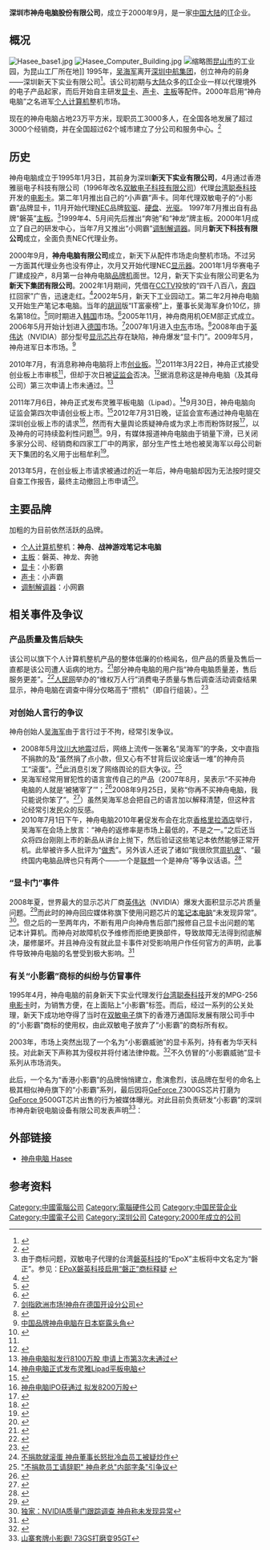 {{noteta|G1=IT}}
{{Infobox Company
| company_name        = 深圳市神舟电脑股份有限公司
| company_name_en     = Shenzhen Hasee Computer Co., Ltd
| company_logo        = [[file:Hasee_logo.svg|file:Hasee logo.svg]]
| company_type        = [[民营企业|民营企业]]、[[股份有限公司|股份有限公司]]、[[非上市公司|非上市公司]]
| original_text       = 
| original_spelling   = 
| company_slogan      = 赢在价值，乐在分享
| market_information  = 
| ROC_UBN             = 
| abbreviated_name    = 
| foundation          = 2000年9月
| location            = {{PRC}}<br>[[深圳市|深圳市]][[龙岗区|龙岗区]]坂雪岗工业区贝尔路2号
| zip_code            = 518112
| telephone_no        = (+86)-755-84710000（总部）
| key_people          = 创始人、董事长兼总裁：[[吴海军|吴海军]]
| industry            = [[计算机技术|计算机技术]]产业
| products            = 计算机整机、板卡等硬件产品
| services            = 
| capital             = 20亿+元人民币（自称）
| revenue             = {{increase}}46.24亿元人民币（2010年，7.53%）
| operating_income    = 
| profit              = {{increase}}2.58亿元人民币（2010年，13.16%）
| total_asset         = 
| net_asset           = 
| market_value        = 
| num_employees       = 3000+
| P/E ratio           = 
| earnings per share  = 
| Net asset value     = 
| accounting_period   = 
| parent              = [[深圳市新天下集团有限公司|深圳市新天下集团有限公司]]
| divisions           = 
| major_shareholder   = 深圳市新天下集团有限公司 83.52%<br>深圳市至美佳域广告有限公司 5.1%<br>吴海军 4.1%<ref name="handup">{{Cite web |url=http://it.sohu.com/20110322/n279933062.shtml |title=神舟今日创业板上市审核 08年曾计划登陆中小板 |access-date=2011-03-23 |archive-date=2019-08-20 |archive-url=https://web.archive.org/web/20190820222551/http://it.sohu.com/20110322/n279933062.shtml |dead-url=no }}</ref>
| subsid              = 神舟新锐电脑设备有限公司<br>昆山神舟电脑有限公司<br>深圳市神舟创新科技有限公司<br>深圳市新舟科技有限公司<br>神舟电脑香港有限公司
| homepage            = {{URL|http://www.hasee.com}}
| width               = 300px
}}

'''深圳市神舟电脑股份有限公司'''，成立于2000年9月，是一家[[中国大陆|中国大陆]]的[[IT|IT]]企业。

==概况==
[[File:Hasee_base1.jpg|thumb]]
[[File:Hasee_Computer_Building.jpg|thumb]]
[[File:Hasee_Kunshan_Industrial_Park.jpg|缩略图]][[昆山市|昆山市]]的工业园，为昆山工厂所在地]]
1995年，[[吴海军|吴海军]]离开[[深圳中航集团|深圳中航集团]]，创立神舟的前身——深圳新天下实业有限公司<ref>{{Cite web |url=http://nb.zol.com.cn/73/733216.html |title=神舟电脑有限公司董事长吴海军简介 |access-date=2010-10-30 |archive-date=2015-06-28 |archive-url=https://web.archive.org/web/20150628175734/http://nb.zol.com.cn/73/733216.html |dead-url=no }}</ref>。该公司初期与[[中国大陆|大陆]]众多的[[IT|IT]]企业一样以代理境外的电子产品起家，而后开始自主研发[[显卡|显卡]]、[[声卡|声卡]]、[[主板|主板]]等配件。2000年启用“神舟电脑”之名进军[[个人计算机|个人计算机]]整机市场。

现在的神舟电脑占地23万平方米，现职员工3000多人，在全国各地发展了超过3000个经销商，并在全国超过62个城市建立了分公司和服务中心。<ref>{{Cite web |url=http://notebook.pconline.com.cn/news/industry/1009/2213261.html |title=深圳市神舟电脑股份有限公司介绍 |access-date=2010-10-30 |archive-date=2019-11-29 |archive-url=https://web.archive.org/web/20191129160712/https://notebook.pconline.com.cn/news/industry/1009/2213261.html |dead-url=no }}</ref>

==历史==
神舟电脑成立于1995年1月3日，其前身为深圳'''新天下实业有限公司'''，4月通过香港雅丽电子科技有限公司（1996年改名[[双敏电子|双敏电子科技有限公司]]）代理[[台湾|台湾]][[聪泰科技|聪泰科技]]开发的[[电影卡|电影卡]]。第二年1月推出自己的“小声霸”声卡。同年代理双敏电子的“小影霸”品牌显卡，11月开始代理[[NEC|NEC]]品牌[[软驱|软驱]]、[[硬盘|硬盘]]、[[光驱|光驱]]。 1997年7月推出自有品牌“磐英”[[主板|主板]]。<ref>由于商标问题，双敏电子代理的台湾[[磐英科技|磐英科技]]的“EpoX”主板将中文名定为“磐正”。参见：[http://www.yesky.com/462/1644962.shtml EPoX磐英科技启用“磐正”商标释疑] {{Wayback|url=http://www.yesky.com/462/1644962.shtml |date=20160305045320 }}</ref>1999年4、5月间先后推出“奔驰”和“神龙”牌主板。2000年1月成立了自己的研发中心，当年7月又推出“小网霸”[[调制解调器|调制解调器]]。同月'''新天下科技有限公司'''成立，全面负责NEC代理业务。

2000年9月，'''神舟电脑有限公司'''成立，新天下从配件市场走向整机市场。不过另一方面其代理业务也没有停止，次月又开始代理NEC[[显示器|显示器]]。2001年1月华赛电子厂建成投产，8月第一台神舟电脑[[品牌机|品牌机]]面世。12月，新天下实业有限公司更名为'''新天下集团有限公司'''。2002年1月期间，凭借在[[中国中央电视台|CCTV]]投放的“四千八百八，[[Pentium_4|奔四]]扛回家”广告，迅速走红。<ref>{{Cite web |url=http://finance.sina.com.cn/jygl/20030106/1152298510.shtml |title=2002年成功营销案例盘点 推动辉煌创造经典 |access-date=2010-10-30 |archive-date=2019-08-21 |archive-url=https://web.archive.org/web/20190821231718/http://finance.sina.com.cn/jygl/20030106/1152298510.shtml |dead-url=no }}</ref>2002年5月，新天下工业园动工。第二年2月神舟电脑又开始生产笔记本电脑。当年的[[胡润|胡润]]版“IT富豪榜”上，董事长吴海军身价10亿，排名第18位。<ref>{{Cite web |url=http://www.hurun.net/listcn27.aspx |title=2005胡润IT富豪榜 |access-date=2010-10-30 |archive-date=2010-12-13 |archive-url=https://web.archive.org/web/20101213145719/http://www.hurun.net/listcn27.aspx |dead-url=yes }}</ref>同时期进入[[韩国|韩国]]市场。<ref>{{Cite web |url=http://biz.163.com/05/1125/10/23D8NIR200020QEE.html |title=神舟电脑低价风暴突袭韩国市场 只售裸机 |access-date=2010-10-30 |archive-date=2019-08-21 |archive-url=https://web.archive.org/web/20190821231723/http://biz.163.com/05/1125/10/23D8NIR200020QEE.html |dead-url=no }}</ref>2005年11月，神舟商用机OEM部正式成立。2006年5月开始计划进入[[德国|德国]]市场。<ref>[http://notebook.pconline.com.cn/news/industry/0605/793271.html 剑指欧洲市场!神舟在德国开设分公司]</ref>2007年1月进入[[中东|中东]]市场。<ref>{{Cite web |url=http://notebook.yesky.com/222/8190222.shtml |title=神舟电脑在中东市场大受欢迎 |access-date=2010-10-30 |archive-date=2019-08-23 |archive-url=https://web.archive.org/web/20190823002054/http://notebook.yesky.com/222/8190222.shtml |dead-url=no }}</ref>2008年由于[[英伟达|英伟达]]（NVIDIA）部分型号[[显示芯片|显示芯片]]存在缺陷，神舟爆发“显卡门”。2009年5月，神舟进军日本市场。<ref>[http://www.hasee.com/cn/window_index.html?window_see=1&chuangid=1326 中国品牌神舟电脑在日本崭露头角]{{dead link|date=2018年4月 |bot=InternetArchiveBot |fix-attempted=yes }}</ref>

2010年7月，有消息称神舟电脑将上市[[创业板|创业板]]。<ref>{{Cite web |url=http://it.chinabyte.com/84/11424084.shtml |title=传神舟电脑将登陆创业板 最快年内上市 |access-date=2010-10-30 |archive-url=https://web.archive.org/web/20110808192324/http://it.chinabyte.com/84/11424084.shtml |archive-date=2011-08-08 |dead-url=yes }}</ref>2011年3月22日，神舟正式接受创业板上市审核<ref name="handup"/>，但却于次日被[[中國證券監督管理委員會|证监会]]否决。<ref>{{Cite web |url=http://stock.jrj.com.cn/ipo/2011/03/2312279539551.shtml |title=神舟电脑:盈利能力遭质疑创业板IPO被否 |access-date=2011-03-23 |archive-date=2011-03-26 |archive-url=https://web.archive.org/web/20110326034445/http://stock.jrj.com.cn/ipo/2011/03/2312279539551.shtml |dead-url=yes }}</ref>据消息称这是神舟电脑（及其母公司）第三次申请上市未通过。<ref>[http://www.cnsoftnews.com/show_news.asp?newsid=56824 神舟电脑拟发行8100万股 申请上市第3次未通过]{{dead link|date=2018年4月 |bot=InternetArchiveBot |fix-attempted=yes }}</ref>

2011年7月6日，神舟正式发布灵雅平板电脑（Lipad）。<ref>[http://tech.qianlong.com/33443/2011/07/06/71@7142480.htm 神舟电脑正式发布灵雅Lipad平板电脑]{{dead link|date=2018年4月 |bot=InternetArchiveBot |fix-attempted=yes }}</ref>9月30日，神舟电脑向证监会第四次申请创业板上市。<ref>{{Cite web |url=http://finance.ifeng.com/ipo/xgyw/20111011/4773717.shtml |title=神舟电脑第四次递交IPO申请 |access-date=2011-11-04 |archive-date=2019-08-16 |archive-url=https://web.archive.org/web/20190816175956/http://finance.ifeng.com/ipo/xgyw/20111011/4773717.shtml |dead-url=no }}</ref>2012年7月31日晚，证监会宣布通过神舟电脑在深圳创业板上市的请求<ref>[http://epaper.nbd.com.cn/shtml/mrjjxw/20120801/2430016.shtml 神舟电脑IPO获通过 拟发8200万股]{{dead link|date=2018年4月 |bot=InternetArchiveBot |fix-attempted=yes }}</ref>，然而有大量舆论质疑神舟或为求上市而粉饰财报<ref>{{Cite web |url=http://tech.ifeng.com/it/detail_2012_08/01/16460830_1.shtml |title=神舟电脑闯关IPO成功 难逃“美化报表”嫌疑 |access-date=2012-08-16 |archive-date=2019-08-14 |archive-url=https://web.archive.org/web/20190814181800/http://tech.ifeng.com/it/detail_2012_08/01/16460830_1.shtml |dead-url=no }}</ref>，以及神舟的可持续盈利性问题<ref>{{Cite web |url=http://tech.sina.com.cn/it/2012-08-07/01207473668.shtml |title=致神舟电脑吴海军的一封信 |access-date=2012-08-16 |archive-date=2019-08-16 |archive-url=https://web.archive.org/web/20190816221520/http://tech.sina.com.cn/it/2012-08-07/01207473668.shtml |dead-url=no }}</ref>。9月，有媒体报道神舟电脑由于销量下滑，已关闭多家分公司、经销商和四家工厂中的两家，部分生产性土地也被吴海军以母公司新天下集团的名义用于出租牟利<ref>{{Cite web |url=http://tech.qq.com/a/20120901/000041.htm |title=神舟电脑IPO疑云：生产线闲置 终端萎缩 |access-date=2012-10-05 |archive-date=2019-11-30 |archive-url=https://web.archive.org/web/20191130152333/https://tech.qq.com/a/20120901/000041.htm |dead-url=no }}</ref>。

2013年5月，在创业板上市请求被通过的近一年后，神舟电脑却因为无法按时提交自查工作报告，最终主动撤回上市申请<ref>{{Cite web |url=http://finance.sina.com.cn/stock/newstock/zxdt/20130601/134115665765.shtml |title=4月来102家拟IPO企业撤单 秦宝牧业神舟电脑终止上市 |access-date=2013-06-01 |archive-date=2019-08-15 |archive-url=https://web.archive.org/web/20190815194942/http://finance.sina.com.cn/stock/newstock/zxdt/20130601/134115665765.shtml |dead-url=no }}</ref>。

==主要品牌==
加粗的为目前依然活跃的品牌。
*[[个人计算机|个人计算机]]整机：'''神舟'''、'''战神游戏笔记本电脑'''
*[[主板|主板]]：磐英、神龙、奔驰
*[[显卡|显卡]]：小影霸
*[[声卡|声卡]]：小声霸
*[[调制解调器|调制解调器]]：小网霸

==相关事件及争议==
===产品质量及售后缺失===
该公司以旗下个人计算机整机产品的整体低廉的价格闻名，但产品的质量及售后一直都是该公司遭人诟病的地方。<ref>{{Cite web |url=http://notebook.yesky.com/403/2115903.shtml |title=价低质次还是物有所值？神舟笔记本争议实录 |access-date=2010-10-30 |archive-url=https://web.archive.org/web/20070903220859/http://notebook.yesky.com/403/2115903.shtml |archive-date=2007-09-03 |dead-url=yes }}</ref>部分神舟电脑的用户指“神舟电脑质量差，售后服务更差”。<ref>{{Cite web |url=http://finance.ifeng.com/news/bgt/20090306/424936.shtml |title=网友指神舟电脑质量差 售后服务更差 |access-date=2010-10-30 |archive-date=2019-08-15 |archive-url=https://web.archive.org/web/20190815085311/http://finance.ifeng.com/news/bgt/20090306/424936.shtml |dead-url=no }}</ref>[[人民网|人民网]]举办的“维权万人行”消费电子质量与售后调查活动调查结果显示，神舟电脑在调查中得分仅略高于“攒机”（即自行组装）。<ref>{{Cite web |url=http://it.people.com.cn/GB/42891/42893/11230773.html |title=台式机质量与售后服务调查：攒机与神舟得分最低 |access-date=2010-10-30 |archive-date=2016-03-04 |archive-url=https://web.archive.org/web/20160304061319/http://it.people.com.cn/GB/42891/42893/11230773.html |dead-url=no }}</ref>

===对创始人言行的争议===
神舟创始人[[吴海军|吴海军]]由于言行过于不拘，经常引发争议。

*2008年5月[[汶川大地震|汶川大地震]]过后，网络上流传一张署名“吴海军”的字条，文中直指不捐款的及“虽然捐了点小款，但又心有不甘背后议论废话一堆”的神舟员工“滚蛋”。<ref>[http://news.qq.com/a/20080522/001873.htm 不捐款就滚蛋 神舟董事长怒批冷血员工被疑炒作]</ref>此消息引发了网络舆论的巨大争议。<ref>[http://www.chinanews.com.cn/sh/news/2008/05-21/1256929.shtml "不捐款员工请辞职" 神舟老总"内部字条"引争议]</ref>
*吴海军经常用冒犯性的语言宣传自己的产品（2007年8月，吴表示“不买神舟电脑的人就是‘被猪宰了’”；<ref>{{Cite web |url=http://tech.sina.com.cn/n/2007-08-15/0928391418.shtml |title=吴海军：不买神舟电脑的人就是被猪宰！ |access-date=2010-10-30 |archive-date=2019-08-22 |archive-url=https://web.archive.org/web/20190822042535/http://tech.sina.com.cn/n/2007-08-15/0928391418.shtml |dead-url=no }}</ref>2008年9月25日，吴称“你再不买神舟电脑，我只能说你笨了”。<ref>{{Cite web |url=http://tech.163.com/digi/08/0926/00/4MNOJCPH00161MAH.html |title=不买神舟就是笨蛋！ 吴海军自豪神舟产品过硬 |access-date=2010-10-30 |archive-url=https://web.archive.org/web/20080930010053/http://tech.163.com/digi/08/0926/00/4MNOJCPH00161MAH.html |archive-date=2008-09-30 |dead-url=yes }}</ref>）虽然吴海军总会把自己的语言加以解释清楚，但这种言论经常引发民众的反感。
*2010年7月1日下午，神舟电脑2010年暑促发布会在北京[[香格里拉酒店|香格里拉酒店]]举行，吴海军在会场上放言：“神舟的返修率是市场上最低的，不是之一。”之后还当众将四台刚刚上市的新品从讲台上抛下，然后验证这些笔记本依然能够正常开机。此举被许多人批评为“[[做秀|做秀]]”。另外该人还说了诸如“我很欣赏[[周扒皮|周扒皮]]”、“最终国内电脑品牌也只有两个——一个是[[联想集团|联想]]一个是神舟”等争议话语。<ref>{{Cite web |url=http://news.itxinwen.com/it_industry/commodity_hardware/2010/0703/148162_2.html |title=神舟摔本被指作秀 吴海军无视宏碁语录惹争议 |access-date=2010-10-30 |archive-date=2016-03-04 |archive-url=https://web.archive.org/web/20160304112230/http://news.itxinwen.com/it_industry/commodity_hardware/2010/0703/148162_2.html |dead-url=yes }}</ref>

===“显卡门”事件===
2008年夏，世界最大的显示芯片厂商[[英伟达|英伟达]]（NVIDIA）爆发大面积显示芯片质量问题。<ref>{{Cite web |url=http://tech.163.com/digi/08/0818/14/4JKTJBQM00161MAH.html |title=NV显示芯片缺陷造成大量笔记本存在严重隐患 |access-date=2010-10-30 |archive-url=https://web.archive.org/web/20080916214923/http://tech.163.com/digi/08/0818/14/4JKTJBQM00161MAH.html |archive-date=2008-09-16 |dead-url=yes }}</ref>而此时的神舟回应媒体称旗下使用问题芯片的[[笔记本电脑|笔记本电脑]]“未发现异常”。<ref>[http://tech.163.com/digi/08/0818/23/4JLPN59S00161MAH.html 独家：NVIDIA质量门跟踪调查 神舟称未发现异常]{{Dead link|date=2019年12月 |bot=InternetArchiveBot |fix-attempted=yes }}</ref>。但之后的一至两年内，不断有用户向神舟售后部门报修自己显卡出问题的笔记本计算机。而神舟对故障机仅予维修而拒绝更换部件，导致故障无法得到彻底解决，屡修屡坏。并且神舟没有就此显卡事件对受影响用户作任何官方的声明，此事件导致神舟电脑的名誉受到极大影响。<ref>{{Cite web |url=http://it.southcn.com/9/2010-04/28/content_11478938.htm |title=“显卡门”事件 神舟何去何从 |access-date=2010-10-30 |archive-date=2019-08-18 |archive-url=https://web.archive.org/web/20190818171758/http://it.southcn.com/9/2010-04/28/content_11478938.htm |dead-url=no }}</ref>

===有关“小影霸”商标的纠纷与仿冒事件===
1995年4月，神舟电脑的前身新天下实业代理发行[[台湾|台湾]][[聪泰科技|聪泰科技]]开发的MPG-256[[电影卡|电影卡]]时，为销售方便，在上面贴上“小影霸”标签。而后，经过一系列的公关处理，新天下成功地夺得了当时在[[双敏电子|双敏电子]]旗下的香港万通国际发展有限公司手中的“小影霸”商标的使用权，由此双敏电子放弃了“小影霸”的商标所有权。

2003年，市场上突然出现了一个名为“小影霸威驰”的显卡系列，持有者为华天科技。对此新天下声称其为侵权并将付诸法律仲裁。<ref>{{Cite web |url=http://tech.sina.com.cn/other/2003-11-24/0733259530.shtml |title=真假“小影霸”迷雾重重 |access-date=2010-10-30 |archive-date=2019-08-19 |archive-url=https://web.archive.org/web/20190819051912/http://tech.sina.com.cn/other/2003-11-24/0733259530.shtml |dead-url=no }}</ref>不久仿冒的“小影霸威驰”显卡系列从市场消失。

此后，一个名为“香港小影霸”的品牌悄悄建立，愈演愈烈，该品牌在型号的命名上极其相似神舟旗下的“小影霸”系列，最后因将[[GeForce_7|GeForce 7]]300GS芯片打磨为[[GeForce_9|GeForce 9]]500GT芯片出售的行为被媒体曝光。对此目前负责研发“小影霸”的深圳市神舟新锐电脑设备有限公司发表声明<ref>[http://diy.pconline.com.cn/graphics/hq/hl/0905/1643053.html 山寨套牌小影霸! 73GS打磨变95GT]</ref>：
{{cquote|深圳市新天下科技有限公司（现名深圳市神舟新锐电脑设备有限公司）是国内知名的显卡、主板制造商，凭借14年专业的研发、制造经验，一直以来为广大消费者提供着物美价廉的好产品，在业界颇受好评。新天下科技旗下的“小影霸”品牌显卡，在广大消费者中享有美誉。然而目前在市场上发现了许多仿冒小影霸显卡的伪劣假货，这些所谓的“香港小影霸”、“广州小影霸”、“小影霸幻雷者”等假冒显卡完全是粗制滥造的低劣产品，不仅严重扰乱了市场秩序，损害了广大消费者的权益，而且对新天下科技公司信誉度造成严重影响。|深圳市神舟新锐电脑设备有限公司}}

==外部链接==
*[http://www.hasee.com 神舟电脑 Hasee] {{Wayback|url=http://www.hasee.com/ |date=20210210213929 }}

==参考资料==
{{reflist|2}}

{{中國電子科技}}
{{深圳}}
{{DEFAULTSORT:Hasee}}
[[Category:中國電腦公司|Category:中國電腦公司]]
[[Category:電腦硬件公司|Category:電腦硬件公司]]
[[Category:中国民营企业|Category:中国民营企业]]
[[Category:中國電子公司|Category:中國電子公司]]
[[Category:深圳公司|Category:深圳公司]]
[[Category:2000年成立的公司|Category:2000年成立的公司]]